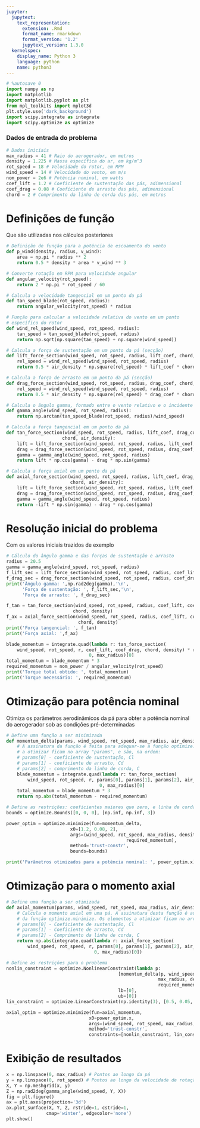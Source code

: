 ```yaml
---
jupyter:
  jupytext:
    text_representation:
      extension: .Rmd
      format_name: rmarkdown
      format_version: '1.2'
      jupytext_version: 1.3.0
  kernelspec:
    display_name: Python 3
    language: python
    name: python3
---
```


```python
# %autosave 0
import numpy as np
import matplotlib
import matplotlib.pyplot as plt
from mpl_toolkits import mplot3d
plt.style.use('dark_background')
import scipy.integrate as integrate
import scipy.optimize as optimize
```

### Dados de entrada do problema

```python
# Dados iniciais
max_radius = 41 # Raio do aerogerador, em metros
density = 1.225 # Massa específica do ar, em kg/m^3
rot_speed = 18 # Velocidade do rotor, em RPM
wind_speed = 14 # Velocidade do vento, em m/s
nom_power = 2e6 # Potência nominal, em watts
coef_lift = 1.2 # Coeficiente de sustentação das pás, adimensional
coef_drag = 0.08 # Coeficiente de arrasto das pás, adimensional
chord = 2 # Comprimento da linha de corda das pás, em metros
```

# Definições de função
Que são utilizadas nos cálculos posteriores

```python
# Definição de função para a potência de escoamento do vento
def p_wind(density, radius, v_wind):
    area = np.pi * radius ** 2
    return 0.5 * density * area * v_wind ** 3
```

```python
# Converte rotação em RPM para velocidade angular
def angular_velocity(rot_speed):
    return 2 * np.pi * rot_speed / 60
```

```python
# Calcula a velocidade tangencial em um ponto da pá
def tan_speed_blade(rot_speed, radius):
    return angular_velocity(rot_speed) * radius
```

```python
# Função para calcular a velocidade relativa do vento em um ponto
# específico do rotor
def wind_rel_speed(wind_speed, rot_speed, radius):
    tan_speed = tan_speed_blade(rot_speed, radius)
    return np.sqrt(np.square(tan_speed) + np.square(wind_speed))
```

```python
# Calcula a força de sustentação em um ponto da pá (secção)
def lift_force_section(wind_speed, rot_speed, radius, lift_coef, chord, air_density):
    rel_speed = wind_rel_speed(wind_speed, rot_speed, radius)
    return 0.5 * air_density * np.square(rel_speed) * lift_coef * chord
```

```python
# Calcula a força de arrasto em um ponto da pá (secção)
def drag_force_section(wind_speed, rot_speed, radius, drag_coef, chord, air_density):
    rel_speed = wind_rel_speed(wind_speed, rot_speed, radius)
    return 0.5 * air_density * np.square(rel_speed) * drag_coef * chord
```

```python
# Calcula o ângulo gamma, formado entre o vento relativo e o incidente
def gamma_angle(wind_speed, rot_speed, radius):
    return np.arctan(tan_speed_blade(rot_speed, radius)/wind_speed)
```

```python
# Calcula a força tangencial em um ponto da pá
def tan_force_section(wind_speed, rot_speed, radius, lift_coef, drag_coef,
                     chord, air_density):
    lift = lift_force_section(wind_speed, rot_speed, radius, lift_coef, chord, air_density)
    drag = drag_force_section(wind_speed, rot_speed, radius, drag_coef, chord, air_density)
    gamma = gamma_angle(wind_speed, rot_speed, radius)
    return lift * np.cos(gamma) - drag * np.sin(gamma)
```

```python
# Calcula a força axial em um ponto da pá
def axial_force_section(wind_speed, rot_speed, radius, lift_coef, drag_coef,
                        chord, air_density):
    lift = lift_force_section(wind_speed, rot_speed, radius, lift_coef, chord, air_density)
    drag = drag_force_section(wind_speed, rot_speed, radius, drag_coef, chord, air_density)
    gamma = gamma_angle(wind_speed, rot_speed, radius)
    return -lift * np.sin(gamma) - drag * np.cos(gamma)
```

# Resolução inicial do problema
Com os valores iniciais trazidos de exemplo

```python
# Cálculo do ângulo gamma e das forças de sustentação e arrasto
radius = 20.5
gamma = gamma_angle(wind_speed, rot_speed, radius)
f_lift_sec = lift_force_section(wind_speed, rot_speed, radius, coef_lift, chord, density)
f_drag_sec = drag_force_section(wind_speed, rot_speed, radius, coef_drag, chord, density)
print('Ângulo gamma: ',np.rad2deg(gamma),'\n',
      'Força de sustentação: ', f_lift_sec,'\n',
      'Força de arrasto: ', f_drag_sec)
```

```python
f_tan = tan_force_section(wind_speed, rot_speed, radius, coef_lift, coef_drag,
                         chord, density)
f_ax = axial_force_section(wind_speed, rot_speed, radius, coef_lift, coef_drag,
                           chord, density)
print('Força tangencial: ', f_tan)
print('Força axial: ',f_ax)
```

```python
blade_momentum = integrate.quad(lambda r: tan_force_section(
    wind_speed, rot_speed, r, coef_lift, coef_drag, chord, density) * r,
                               0, max_radius)[0]
total_momentum = blade_momentum * 3
required_momentum = nom_power / angular_velocity(rot_speed)
print('Torque total obtido: ', total_momentum)
print('Torque necessário: ', required_momentum)
```

# Otimização para potência nominal
Otimiza os parâmetros aerodinâmicos da pá para obter a potência nominal do aerogerador sob as condições pré-determinadas

```python
# Define uma função a ser minimizada
def momentum_delta(params, wind_speed, rot_speed, max_radius, air_density, required_momentum):
    # A assinatura da função é feita para adequar-se à função optimize.minimize. Os elementos
    # a otimizar ficam no array "params", e são, na ordem:
    # params[0] - coeficiente de sustentação, Cl
    # params[1] - coeficiente de arrasto, Cd
    # params[2] - comprimento da linha de corda, C
    blade_momentum = integrate.quad(lambda r: tan_force_section(
        wind_speed, rot_speed, r, params[0], params[1], params[2], air_density) * r,
                                   0, max_radius)[0]
    total_momentum = blade_momentum * 3
    return np.abs(total_momentum - required_momentum)

# Define as restrições: coeficientes maiores que zero, e linha de corda entre 0 e 3
bounds = optimize.Bounds([0, 0, 0], [np.inf, np.inf, 3])
```

```python
power_optim = optimize.minimize(fun=momentum_delta,
                        x0=[1.2, 0.08, 2],
                        args=(wind_speed, rot_speed, max_radius, density,
                                             required_momentum),
                        method='trust-constr',
                        bounds=bounds)

print('Parâmetros otimizados para a potência nominal: ', power_optim.x)
```

# Otimização para o momento axial

```python
# Define uma função a ser otimizada
def axial_momentum(params, wind_speed, rot_speed, max_radius, air_density):
    # Calcula o momento axial em uma pá. A assinatura desta função é adaptada à chamada
    # da função optimize.minimize. Os elementos a otimizar ficam no array "params":
    # params[0] - Coeficiente de sustentação, Cl
    # params[1] - Coeficiente de arrasto, Cd
    # params[2] - Comprimento da linha de corda, C
    return np.abs(integrate.quad(lambda r: axial_force_section(
        wind_speed, rot_speed, r, params[0], params[1], params[2], air_density) * r,
                                 0, max_radius)[0])
```

```python
# Define as restrições para o problema
nonlin_constraint = optimize.NonlinearConstraint(lambda p:
                                          [momentum_delta(p, wind_speed, rot_speed,
                                                         max_radius, density,
                                                         required_momentum)],
                                          lb=[0],
                                          ub=[0])
lin_constraint = optimize.LinearConstraint(np.identity(3), [0.5, 0.05, 2], [4, 4, 5])
```

```python
axial_optim = optimize.minimize(fun=axial_momentum,
                               x0=power_optim.x,
                               args=(wind_speed, rot_speed, max_radius, density),
                               method='trust-constr',
                               constraints=[nonlin_constraint, lin_constraint])
```

# Exibição de resultados

```python
x = np.linspace(0, max_radius) # Pontos ao longo da pá
y = np.linspace(0, rot_speed) # Pontos ao longo da velocidade de rotação
X, Y = np.meshgrid(x, y)
Z = np.rad2deg(gamma_angle(wind_speed, Y, X))
fig = plt.figure()
ax = plt.axes(projection='3d')
ax.plot_surface(X, Y, Z, rstride=1, cstride=1,
               cmap='winter', edgecolor='none')
plt.show()
```
